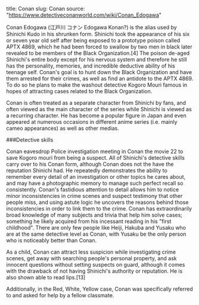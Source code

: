 title: Conan
slug: Conan
source: "https://www.detectiveconanworld.com/wiki/Conan_Edogawa"

Conan Edogawa (江戸川 コナン Edogawa Konan?) is the alias used by Shinichi Kudo in his shrunken form. Shinichi took the appearance of his six or seven year old self after being exposed to a prototype poison called APTX 4869, which he had been forced to swallow by two men in black later revealed to be members of the Black Organization.[4] The poison de-aged Shinichi's entire body except for his nervous system and therefore he still has the personality, memories, and incredible deductive ability of his teenage self. Conan's goal is to hunt down the Black Organization and have them arrested for their crimes, as well as find an antidote to the APTX 4869. To do so he plans to make the washout detective Kogoro Mouri famous in hopes of attracting cases related to the Black Organization.

Conan is often treated as a separate character from Shinichi by fans, and often viewed as the main character of the series while Shinichi is viewed as a recurring character. He has become a popular figure in Japan and even appeared at numerous occasions in different anime series (i.e. mainly cameo appearances) as well as other medias.

###Detective skills

Conan eavesdrop Police investigation meeting in Conan the movie 22 to save Kogoro mouri from being a suspect.
All of Shinichi's detective skills carry over to his Conan form, although Conan does not the have the reputation Shinichi had. He repeatedly demonstrates the ability to remember every detail of an investigation or other topics he cares about, and may have a photographic memory to manage such perfect recall so consistently. Conan's fastidious attention to detail allows him to notice minor inconsistencies in crime scenes and suspect testimony that other people miss, and using astute logic he uncovers the reasons behind those inconsistencies in order to link them to the crime. Conan has extraordinarily broad knowledge of many subjects and trivia that help him solve cases; something he likely acquired from his incessant reading in his "first childhood". There are only few people like Heiji, Hakuba and Yusaku who are at the same detective level as Conan, with Yusaku be the only person who is noticeably better than Conan.

As a child, Conan can attract less suspicion while investigating crime scenes, get away with searching people's personal property, and ask innocent questions without setting suspects on guard, although it comes with the drawback of not having Shinichi's authority or reputation. He is also shown able to read lips.[13]

Additionally, in the Red, White, Yellow case, Conan was specifically referred to and asked for help by a fellow classmate.